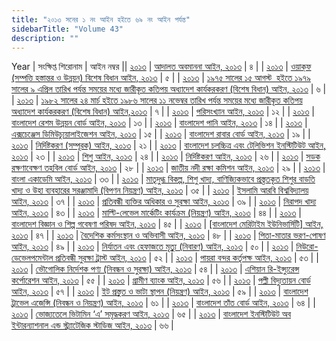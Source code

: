 ```yaml
---
title: "২০১৩ সনের ১ নং আইন হইতে ৬৯ নং আইন পর্যন্ত"
sidebarTitle: "Volume 43"
description: ""
---
```


Year | সংক্ষিপ্ত শিরোনাম | আইন নম্বর || [২০১৩](/act-1108.html) | [আদালত অবমাননা আইন, ২০১৩](/act-1108.html) | ৪ |
| [২০১৩](/act-1109.html) | [ওয়াক্‌ফ (সম্পত্তি হস্তান্তর ও উন্নয়ন) বিশেষ বিধান আইন, ২০১৩](/act-1109.html) | ৫ |
| [২০১৩](/act-1110.html) | [১৯৭৫ সালের ১৫ আগস্ট  হইতে ১৯৭৯ সালের ৯ এপ্রিল তারিখ পর্যন্ত সময়ের মধ্যে জারীকৃত কতিপয় অধ্যাদেশ কার্যকরকরণ (বিশেষ বিধান) আইন, ২০১৩](/act-1110.html) | ৬ |
| [২০১৩](/act-1111.html) | [১৯৮২ সালের ২৪ মার্চ হইতে ১৯৮৬ সালের ১১ নভেম্বর তারিখ পর্যন্ত সময়ের মধ্যে জারীকৃত কতিপয় অধ্যাদেশ কার্যকরকরণ (বিশেষ বিধান) আইন,২০১৩](/act-1111.html) | ৭ |
| [২০১৩](/act-1112.html) | [পরিসংখ্যান আইন, ২০১৩](/act-1112.html) | ১২ |
| [২০১৩](/act-1113.html) | [বাংলাদেশ রেশম উন্নয়ন বোর্ড আইন, ২০১৩](/act-1113.html) | ১৩ |
| [২০১৩](/act-1114.html) | [বাংলাদেশ পানি আইন, ২০১৩](/act-1114.html) | ১৪ |
| [২০১৩](/act-1115.html) | [এক্সচেঞ্জেস ডিমিউচ্যুয়ালাইজেশন আইন, ২০১৩](/act-1115.html) | ১৫ |
| [২০১৩](/act-1116.html) | [বাংলাদেশ রাবার বোর্ড আইন, ২০১৩](/act-1116.html) | ১৯ |
| [২০১৩](/act-1117.html) | [নির্দিষ্টকরণ (সম্পূরক) আইন, ২০১৩](/act-1117.html) | ২১ |
| [২০১৩](/act-1118.html) | [বাংলাদেশ চলচ্চিত্র এবং টেলিভিশন ইনস্টিটিউট আইন, ২০১৩](/act-1118.html) | ২৩ |
| [২০১৩](/act-1119.html) | [শিশু আইন, ২০১৩](/act-1119.html) | ২৪ |
| [২০১৩](/act-1120.html) | [নির্দিষ্টকরণ আইন, ২০১৩](/act-1120.html) | ২৬ |
| [২০১৩](/act-1121.html) | [সড়ক রক্ষণাবেক্ষণ তহবিল বোর্ড আইন, ২০১৩](/act-1121.html) | ২৮ |
| [২০১৩](/act-1122.html) | [জাতীয় নদী রক্ষা কমিশন আইন, ২০১৩](/act-1122.html) | ২৯ |
| [২০১৩](/act-1123.html) | [বাংলা একাডেমি আইন, ২০১৩](/act-1123.html) | ৩৩ |
| [২০১৩](/act-1124.html) | [মাতৃদুগ্ধ বিকল্প, শিশু খাদ্য, বাণিজ্যিকভাবে প্রস্ত্ততকৃত শিশুর বাড়তি খাদ্য ও উহা ব্যবহারের সরঞ্জামাদি (বিপণন নিয়ন্ত্রণ) আইন, ২০১৩](/act-1124.html) | ৩৫ |
| [২০১৩](/act-1125.html) | [ইসলামি আরবি বিশ্ববিদ্যালয় আইন, ২০১৩](/act-1125.html) | ৩৭ |
| [২০১৩](/act-1126.html) | [প্রতিবন্ধী ব্যক্তির অধিকার ও সুরক্ষা আইন, ২০১৩](/act-1126.html) | ৩৯ |
| [২০১৩](/act-1127.html) | [নিরাপদ খাদ্য আইন, ২০১৩](/act-1127.html) | ৪৩ |
| [২০১৩](/act-1128.html) | [মাল্টি-লেভেল মার্কেটিং কার্যক্রম (নিয়ন্ত্রণ) আইন, ২০১৩](/act-1128.html) | ৪৪ |
| [২০১৩](/act-1129.html) | [বাংলাদেশ বিজ্ঞান ও শিল্প গবেষণা পরিষদ আইন, ২০১৩](/act-1129.html) | ৪৫ |
| [২০১৩](/act-1130.html) | [[বাংলাদেশ মেরিটাইম ইউনিভার্সিটি] আইন, ২০১৩](/act-1130.html) | ৪৭ |
| [২০১৩](/act-1131.html) | [বৈদেশিক কর্মসংস্থান ও অভিবাসী আইন, ২০১৩](/act-1131.html) | ৪৮ |
| [২০১৩](/act-1132.html) | [পিতা-মাতার ভরণ-পোষণ আইন, ২০১৩](/act-1132.html) | ৪৯ |
| [২০১৩](/act-1133.html) | [নির্যাতন এবং হেফাজতে মৃত্যু (নিবারণ) আইন, ২০১৩](/act-1133.html) | ৫০ |
| [২০১৩](/act-1134.html) | [নিউরো-ডেভেলপমেন্টাল প্রতিবন্ধী সুরক্ষা ট্রাস্ট আইন, ২০১৩](/act-1134.html) | ৫২ |
| [২০১৩](/act-1135.html) | [পায়রা বন্দর কর্তৃপক্ষ আইন, ২০১৩](/act-1135.html) | ৫৩ |
| [২০১৩](/act-1136.html) | [ভৌগোলিক নির্দেশক পণ্য (নিবন্ধন ও সুরক্ষা) আইন, ২০১৩](/act-1136.html) | ৫৪ |
| [২০১৩](/act-1137.html) | [এশিয়ান রি-ইন্স্যুরেন্স কর্পোরেশন আইন, ২০১৩](/act-1137.html) | ৫৫ |
| [২০১৩](/act-1138.html) | [গ্রামীণ ব্যাংক আইন, ২০১৩](/act-1138.html) | ৫৬ |
| [২০১৩](/act-1139.html) | [পল্লী বিদ্যুতায়ন বোর্ড আইন, ২০১৩](/act-1139.html) | ৫৭ |
| [২০১৩](/act-1140.html) | [ইট প্রস্তুত ও ভাটা স্থাপন (নিয়ন্ত্রণ) আইন, ২০১৩](/act-1140.html) | ৫৯ |
| [২০১৩](/act-1141.html) | [বাংলাদেশ ট্রাভেল এজেন্সি (নিবন্ধন ও নিয়ন্ত্রণ) আইন, ২০১৩](/act-1141.html) | ৬১ |
| [২০১৩](/act-1142.html) | [বাংলাদেশ তাঁত বোর্ড আইন, ২০১৩](/act-1142.html) | ৬৪ |
| [২০১৩](/act-1143.html) | [ভোজ্যতেলে ভিটামিন ‘এ’ সমৃদ্ধকরণ আইন, ২০১৩](/act-1143.html) | ৬৫ |
| [২০১৩](/act-1144.html) | [বাংলাদেশ ইনস্টিটিউট অব ইন্টারন্যাশনাল এন্ড স্ট্র্যাটেজিক স্টাডিজ আইন, ২০১৩](/act-1144.html) | ৬৬ |
